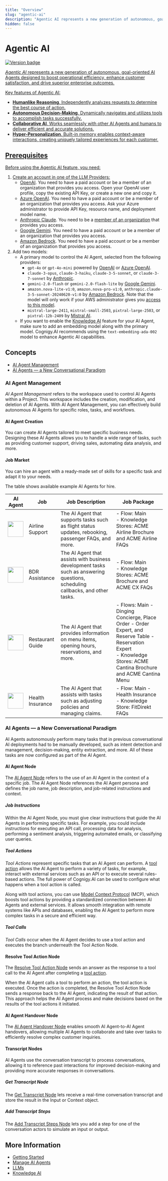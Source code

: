 ```yaml
---
title: "Overview"
slug: "agentic-ai"
description: "Agentic AI represents a new generation of autonomous, goal-oriented AI Agents designed to boost operational efficiency, enhance customer satisfaction, and drive superior enterprise outcomes."
hidden: false
---
```


# Agentic AI

<a href="../../../release-notes/4.99.mdx" /><img src="https://img.shields.io/badge/Updated in-v4.99-blue.svg" alt="Version badge" />

_Agentic AI_ represents a new generation of autonomous, goal-oriented AI Agents designed to boost operational efficiency, enhance customer satisfaction, and drive superior enterprise outcomes.

Key features of Agentic AI:

- **Humanlike Reasoning**. Independently analyzes requests to determine the best course of action.
- **Autonomous Decision-Making**. Dynamically navigates and utilizes tools to accomplish tasks successfully.
- **Collaborative AI**. Works seamlessly with other AI Agents and humans to deliver efficient and accurate solutions.
- **Hyper-Personalization**. Built-in memory enables context-aware interactions, creating uniquely tailored experiences for each customer.

## Prerequisites

Before using the Agentic AI feature, you need:

1. Create an account in one of the LLM Providers:
    - [OpenAI](https://platform.openai.com/). You need to have a paid account or be a member of an organization that provides you access. Open your OpenAI user profile, copy the existing API Key, or create a new one and copy it.
    - [Azure OpenAI](https://azure.microsoft.com/en-us/products/cognitive-services/openai-service). You need to have a paid account or be a member of an organization that provides you access. Ask your Azure administrator to provide API Key, resource name, and deployment model name.
    - [Anthropic Claude](https://console.anthropic.com/docs). You need to be a [member of an organization](https://console.anthropic.com/docs/access) that provides you access.
    - [Google Gemini](https://ai.google.dev/gemini-api/docs/models/gemini). You need to have a paid account or be a member of an organization that provides you access.
    - [Amazon Bedrock](https://docs.aws.amazon.com/bedrock/). You need to have a paid account or be a member of an organization that provides you access.
2. Add two models:
    - A primary model to control the AI Agent, selected from the following providers:
        - `gpt-4o` or `gpt-4o-mini` powered by [OpenAI](../llms/providers/openai.mdx) or [Azure OpenAI](../llms/providers/microsoft-azure-openai.mdx).
        - `claude-3-opus`, `claude-3-haiku`, `claude-3-5-sonnet`, or `claude-3-7-sonnet` by [Anthropic](../llms/providers/anthropic.mdx).
        - `gemini-2.0-flash` or `gemini-2.0-flash-lite` by [Google Gemini](../llms/providers/google-gemini.mdx).
        - `amazon.nova-lite-v1:0`, `amazon.nova-pro-v1:0`, `anthropic.claude-3-5-sonnet-20240620-v1:0` by [Amazon Bedrock](../llms/providers/amazon-bedrock.mdx). Note that the model will only work if your AWS administrator gives you [access to this model](https://docs.aws.amazon.com/bedrock/latest/userguide/model-access.html).
        - `mistral-large-2411`, `mistral-small-2503`, `pixtral-large-2503`, or `pixtral-12b-2409` by [Mistral AI](../llms/providers/mistral.mdx).
     - If you want to enable the [Knowledge AI](../knowledge-ai/overview.mdx) feature for your AI Agent, make sure to add an embedding model along with the primary model. Cognigy.AI recommends using the `text-embedding-ada-002` model to enhance Agentic AI capabilities.

## Concepts

- [AI Agent Management](#ai-agent-management)
- [AI Agents — a New Conversational Paradigm](#ai-agents--a-new-conversational-paradigm)

### AI Agent Management

_AI Agent Management_ refers to the workspace used to control AI Agents within a Project. 
This workspace includes the creation, modification, and deletion of AI Agents. 
With AI Agent Management, you can effectively build autonomous AI Agents for specific roles, tasks, and workflows.

#### AI Agent Creation

You can create AI Agents tailored to meet specific business needs.
Designing these AI Agents allows you to handle a wide range of tasks, such as providing customer support, driving sales, automating data analysis, and more.

#### Job Market

You can hire an agent with a ready-made set of skills for a specific task and adapt it to your needs.

The table shows available example AI Agents for hire.

| AI Agent                                                                    | Job              | Job Description                                                                                                               | Job Package                                                                                                                                                               |
|-----------------------------------------------------------------------------|------------------|-------------------------------------------------------------------------------------------------------------------------------|---------------------------------------------------------------------------------------------------------------------------------------------------------------------------|
| <img src="../../../../static/img/_assets/ai/empower/agentic-ai/John.png"  width="50" />  | Airline Support  | The AI Agent that supports tasks such as flight status updates, rebooking, passenger FAQs, and more.                          | - Flow: Main <br />- Knowledge Stores: ACME Airline Brochure and ACME Airline FAQs                                                                                          |
| <img src="../../../../static/img/_assets/ai/empower/agentic-ai/Anna.png" width="50" />   | BDR Assistance   | The AI Agent that assists with business development tasks such as answering questions, scheduling callbacks, and other tasks. | - Flow: Main <br />- Knowledge Stores: ACME Brochure and ACME CX FAQs                                                                                                       |
| <img src="../../../../static/img/_assets/ai/empower/agentic-ai/Sophie.png" width="50" /> | Restaurant Guide | The AI Agent that provides information on menu items, opening hours, reservations, and more.                                  | - Flows: Main - Dinging Concierge, Place Order - Order Expert, and Reserve Table - Reservation Expert <br />- Knowledge Stores: ACME Cantina Brochure and ACME Cantina Menu |
| <img src="../../../../static/img/_assets/ai/empower/agentic-ai/Martin.png" width="50" /> | Health Insurance | The AI Agent that assists with tasks such as adjusting policies and managing claims.                                          | - Flow: Main - Health Insurance <br />- Knowledge Store: FitDirekt FAQs                                                                                                     |

### AI Agents — a New Conversational Paradigm

AI Agents autonomously perform many tasks that in previous conversational AI deployments had to be manually developed, such as intent detection and management, decision-making, entity extraction, and more. All of these tasks are now configured as part of the AI Agent.

#### AI Agent Node

The [AI Agent Node](../../build/node-reference/ai/ai-agent.mdx) refers to the use of an AI Agent in the context of a specific job. The AI Agent Node references the AI Agent persona and defines the job name, job description, and job-related instructions and context.

##### Job Instructions

Within the AI Agent Node, you must give clear instructions that guide the AI Agents in performing specific tasks. 
For example, you could include instructions for executing an API call, processing data for analysis, performing a sentiment analysis, triggering automated emails, or classifying user queries.

##### Tool Actions

_Tool Actions_ represent specific tasks that an AI Agent can perform. 
A [tool action](../../build/node-reference/ai/ai-agent.mdx#ai-agent-tool-settings) allows the AI Agent to perform a variety of tasks, for example, interact with external services such as an API or to execute several rules-based actions. The full power of Cognigy.AI can be used to configure what happens when a tool action is called.

Along with tool actions, you can use [Model Context Protocol](../../build/node-reference/ai/ai-agent.mdx#ai-agent-mcp-tool-settings) (MCP), which boosts tool actions by providing a standardized connection between AI Agents and external services. It allows smooth integration with remote systems like APIs and databases, enabling the AI Agent to perform more complex tasks in a secure and efficient way.

##### Tool Calls

_Tool Calls_ occur when the AI Agent decides to use a tool action and executes the branch underneath the Tool Action Node.

#### Resolve Tool Action Node

The [Resolve Tool Action Node](../../build/node-reference/ai/resolve-tool-action.mdx) sends an answer as the response to a tool call to the AI Agent after completing a [tool action](#tool-actions).

When the AI Agent calls a tool to perform an action, the tool action is executed.
Once the action is completed, the Resolve Tool Action Node sends a response back to the AI Agent,
indicating the result of that action.
This approach helps the AI Agent process and make decisions based on the results of the tool actions it initiated.

#### AI Agent Handover Node

The [AI Agent Handover Node](../../build/node-reference/ai/ai-agent-handover.mdx) enables smooth AI Agent-to-AI Agent handovers, allowing multiple AI Agents to collaborate and take over tasks to efficiently resolve complex customer inquiries.

#### Transcript Nodes

AI Agents use the conversation transcript to process conversations, allowing it to reference past interactions for improved decision-making and providing more accurate responses in conversations.

##### Get Transcript Node

The [Get Transcript Node](../../build/node-reference/service/get-transcript.mdx) lets receive a real-time conversation transcript and store the result in the Input or Context object.

##### Add Transcript Steps

The [Add Transcript Steps Node](../../build/node-reference/service/add-transcript-steps.mdx) lets you add a step for one of the conversation actors to simulate an input or output.

## More Information

- [Getting Started](getting-started.mdx)
- [Manage AI Agents](manage-ai-agents.mdx)
- [LLMs](../llms/overview.mdx)
- [Knowledge AI](../knowledge-ai/overview.mdx)